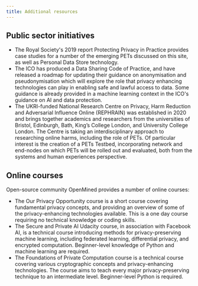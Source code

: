 ```yaml
---
title: Additional resources
---
```



<CookieBanner />

## Public sector initiatives

- The Royal Society's 2019 report Protecting Privacy in Practice provides case studies for a number of the emerging PETs discussed on this site, as well as Personal Data Store technology.
- The ICO has produced a <OutboundLink href="https://ico.org.uk/for-organisations/data-sharing-information-hub/">Data Sharing Code of Practice</OutboundLink>, and have released a <OutboundLink href="https://ico.org.uk/about-the-ico/news-and-events/blog-building-on-the-data-sharing-code-our-plans-for-updating-our-anonymisation-guidance/">roadmap</OutboundLink> for updating their guidance on anonymisation and pseudonymisation which will explore the role that privacy enhancing technologies can play in enabling safe and lawful access to data. Some guidance is already provided in a machine learning context in the ICO's <OutboundLink href="https://ico.org.uk/for-organisations/guide-to-data-protection/key-data-protection-themes/guidance-on-ai-and-data-protection/how-should-we-assess-security-and-data-minimisation-in-ai/#whatdataminimisation">guidance on AI and data protection</OutboundLink>.
- The UKRI-funded <OutboundLink href="https://www.rephrain.ac.uk/">National Research Centre on Privacy, Harm Reduction and Adversarial Influence Online</OutboundLink> (REPHRAIN) was established in 2020 and brings together academics and researchers from the universities of Bristol, Edinburgh, Bath, King’s College London, and University College London. The Centre is taking an interdisciplinary approach to researching online harms, including the role of PETs. Of particular interest is the creation of a <OutboundLink href="https://www.rephrain.ac.uk/rephrain-toolbox/">PETs Testbed</OutboundLink>, incorporating network and end-nodes on which PETs will be rolled out and evaluated, both from the systems and human experiences perspective.

## Online courses

Open-source community <OutboundLink href="https://www.openmined.org/">OpenMined</OutboundLink> provides a number of online courses:

- The <OutboundLink href="https://courses.openmined.org/courses/our-privacy-opportunity">Our Privacy Opportunity</OutboundLink> course is a short course covering fundamental privacy concepts, and providing an overview of some of the privacy-enhancing technologies available. This is a one day course requiring no technical knowledge or coding skills.
- The <OutboundLink href="https://www.udacity.com/course/secure-and-private-ai--ud185">Secure and Private AI</OutboundLink> Udacity course, in association with Facebook AI, is a technical course introducing methods for privacy-preserving machine learning, including federated learning, differential privacy, and encrypted computation. Beginner-level knowledge of Python and machine learning are required.
- The <OutboundLink href="https://courses.openmined.org/courses/foundations-of-private-computation">Foundations of Private Computation</OutboundLink> course is a technical course covering various cryptographic concepts and privacy-enhancing technologies. The course aims to teach every major privacy-preserving technique to an intermediate level. Beginner-level Python is required.
